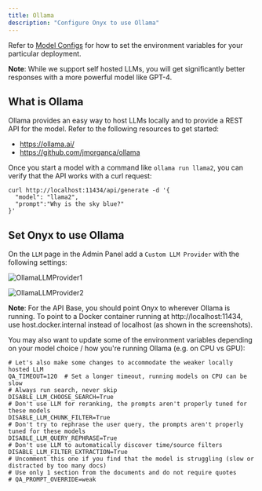 ```yaml
---
title: Ollama
description: "Configure Onyx to use Ollama"
---
```


Refer to [Model Configs](https://docs.onyx.app/gen_ai_configs/overview#model-configs) for how to set the
environment variables for your particular deployment.

**Note**: While we support self hosted LLMs, you will get significantly better responses with a more powerful
model like GPT-4.

## What is Ollama

Ollama provides an easy way to host LLMs locally and to provide a REST API for the model.
Refer to the following resources to get started:

- https://ollama.ai/
- https://github.com/jmorganca/ollama

Once you start a model with a command like `ollama run llama2`, you can verify that the API works with a curl request:

```
curl http://localhost:11434/api/generate -d '{
  "model": "llama2",
  "prompt":"Why is the sky blue?"
}'
```

## Set Onyx to use Ollama

On the `LLM` page in the Admin Panel add a `Custom LLM Provider` with the following settings:

![OllamaLLMProvider1](/assets/images/gen_ai/OllamaLLMProvider1.png)

![OllamaLLMProvider2](/assets/images/gen_ai/OllamaLLMProvider2.png)

**Note**: For the API Base, you should point Onyx to wherever Ollama is running. To point to
a Docker container running at http://localhost:11434, use host.docker.internal instead of localhost
(as shown in the screenshots).

You may also want to update some of the environment variables depending on your model choice / how
you're running Ollama (e.g. on CPU vs GPU):

```
# Let's also make some changes to accommodate the weaker locally hosted LLM
QA_TIMEOUT=120  # Set a longer timeout, running models on CPU can be slow
# Always run search, never skip
DISABLE_LLM_CHOOSE_SEARCH=True
# Don't use LLM for reranking, the prompts aren't properly tuned for these models
DISABLE_LLM_CHUNK_FILTER=True
# Don't try to rephrase the user query, the prompts aren't properly tuned for these models
DISABLE_LLM_QUERY_REPHRASE=True
# Don't use LLM to automatically discover time/source filters
DISABLE_LLM_FILTER_EXTRACTION=True
# Uncomment this one if you find that the model is struggling (slow or distracted by too many docs)
# Use only 1 section from the documents and do not require quotes
# QA_PROMPT_OVERRIDE=weak
```
